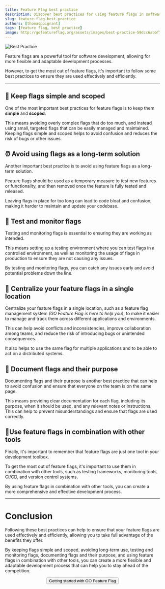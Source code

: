 ```yaml
---
title: Feature Flag best practice
description: Discover best practices for using feature flags in software development to improve agility and reduce risk.
slug: feature-flag-best-practice
authors: [thomaspoignant]
tags: [feature flag, best practice]
image: http://gofeatureflag.org/assets/images/best-practice-59dcc6abbf70bbb5b96f80cca9ca7463.png
---
```


![Best Practice](best-practice.png)

Feature flags are a powerful tool for software development, allowing for more flexible and adaptable development processes.

However, to get the most out of feature flags, it's important to follow some best practices to ensure they are used effectively and efficiently.

<!-- truncate -->

---

## 🤷 Keep flags simple and scoped
One of the most important best practices for feature flags is to keep them **simple** and **scoped**.

This means avoiding overly complex flags that do too much, and instead using small, targeted flags that can be easily managed and maintained.
Keeping flags simple and scoped helps to avoid confusion and reduces the risk of bugs or other issues.

## ⏰ Avoid using flags as a long-term solution
Another important best practice is to avoid using feature flags as a long-term solution.

Feature flags should be used as a temporary measure to test new features or functionality, and then removed once the feature is fully tested and released.

Leaving flags in place for too long can lead to code bloat and confusion, making it harder to maintain and update your codebase.

## 🧪 Test and monitor flags
Testing and monitoring flags is essential to ensuring they are working as intended.

This means setting up a testing environment where you can test flags in a controlled environment, as well as monitoring
the usage of flags in production to ensure they are not causing any issues.

By testing and monitoring flags, you can catch any issues early and avoid potential problems down the line.

## 🎯 Centralize your feature flags in a single location

Centralize your feature flags in a single location, such as a feature flag management system _(GO Feature Flag is here to help you)_, to make it easier to
manage and track them across different applications and environments.

This can help avoid conflicts and inconsistencies, improve collaboration among teams, and reduce the risk of introducing bugs or unintended consequences.

It also helps to use the same flag for multiple applications and to be able to act on a distributed systems.

## 📝 Document flags and their purpose
Documenting flags and their purpose is another best practice that can help to avoid confusion and ensure that everyone on the team is on the same page.

This means providing clear documentation for each flag, including its purpose, when it should be used, and any relevant notes or instructions.
This can help to prevent misunderstandings and ensure that flags are used correctly.

## 🔨Use feature flags in combination with other tools
Finally, it's important to remember that feature flags are just one tool in your development toolbox.

To get the most out of feature flags, it's important to use them in combination with other tools, such as testing
frameworks, monitoring tools, CI/CD, and version control systems.

By using feature flags in combination with other tools, you can create a more comprehensive and effective development process.

---

# Conclusion
Following these best practices can help to ensure that your feature flags are used effectively and efficiently, allowing you to take full advantage of the benefits they offer.

By keeping flags simple and scoped, avoiding long-term use, testing and monitoring flags, documenting flags and their purpose, and using feature flags in combination with other tools, you can create a more flexible and adaptable development process that can help you to stay ahead of the competition.

<center>
  <Link to={'/docs'} >
    <button className="pushy__btn pushy__btn--md pushy__btn--black">
      Getting started with GO Feature Flag
    </button>
  </Link>
</center>